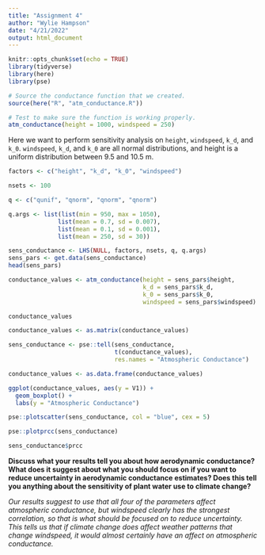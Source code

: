 ```yaml
---
title: "Assignment 4"
author: "Wylie Hampson"
date: "4/21/2022"
output: html_document
---
```


```r
knitr::opts_chunk$set(echo = TRUE)
library(tidyverse)
library(here)
library(pse)
```

```r
# Source the conductance function that we created.
source(here("R", "atm_conductance.R"))
```

```r
# Test to make sure the function is working properly.
atm_conductance(height = 1000, windspeed = 250)
```

Here we want to perform sensitivity analysis on `height`, `windspeed`, `k_d`, and `k_0`. `windspeed`, `k_d`, and `k_0` are all normal distributions, and height is a uniform distribution between 9.5 and 10.5 m. 

```r
factors <- c("height", "k_d", "k_0", "windspeed")

nsets <- 100

q <- c("qunif", "qnorm", "qnorm", "qnorm")

q.args <- list(list(min = 950, max = 1050), 
              list(mean = 0.7, sd = 0.007),
              list(mean = 0.1, sd = 0.001),
              list(mean = 250, sd = 30))

```

```r
sens_conductance <- LHS(NULL, factors, nsets, q, q.args)
sens_pars <- get.data(sens_conductance)
head(sens_pars)
```

```r
conductance_values <- atm_conductance(height = sens_pars$height, 
                                      k_d = sens_pars$k_d,
                                      k_0 = sens_pars$k_0,
                                      windspeed = sens_pars$windspeed)

conductance_values
```

```r
conductance_values <- as.matrix(conductance_values)

sens_conductance <- pse::tell(sens_conductance, 
                              t(conductance_values),
                              res.names = "Atmospheric Conductance")
```

```r
conductance_values <- as.data.frame(conductance_values)

ggplot(conductance_values, aes(y = V1)) + 
  geom_boxplot() +
  labs(y = "Atmospheric Conductance")
```

```r
pse::plotscatter(sens_conductance, col = "blue", cex = 5)
```

```r
pse::plotprcc(sens_conductance)
```

```r
sens_conductance$prcc
```

**Discuss what your results tell you about how aerodynamic conductance? What does it suggest about what you should focus on if you want to reduce uncertainty in aerodynamic conductance estimates? Does this tell you anything about the sensitivity of plant water use to climate change?**

*Our results suggest to use that all four of the parameters affect atmospheric conductance, but windspeed clearly has the strongest correlation, so that is what should be focused on to reduce uncertainty. This tells us that if climate change does affect weather patterns that change windspeed, it would almost certainly have an affect on atmospheric conductance.*


